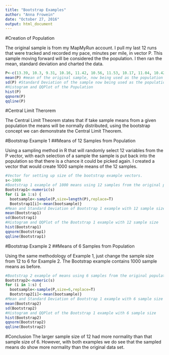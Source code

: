 ---
title: "Bootstrap Examples"
author: "Anna Frowein"
date: "October 27, 2016"
output: html_document
---

#Creation of Population

The original sample is from my MapMyRun account.  I pull my last 12 runs that were tracked and recorded my pace, minutes per mile, in vector P.  This sample moving forward will be considered the the population. I then ran the mean, standard deviation and charted the data.

```{r}
P<-c(13.39, 10.3, 9.31, 10.16, 11.42, 10.56, 11.53, 10.17, 11.04, 10.42, 10.49, 10.57)
mean(P) #mean of the original sample, now being used as the population
sd(P) #Standard Deviation of the sample now being used as the population
#Histogram and QQPlot of the Population
hist(P)
qqnorm(P)
qqline(P)
```

#Central Limit Therorem

The Central Limit Theorem states that if take sample means from a given population the means will be normally distributed, using the bootstrap concept we can demonstrate the Central Limit Theorem.

#Bootstrap Example 1
##Means of 12 Samples from Population

Using a sampling method in R that will randomly select 12 variables from the P vector, with each selection of a sample the sample is put back into the population so that there is a chance it could be picked again.  I created a vector that would create 1000 sample means of the 12 samples.

```{r}
#Vector for setting up size of the bootstrap example vectors.
s<-1000
#Bootstrap 1 example of 1000 means using 12 samples from the original population P vector
Bootstrap1<-numeric(s)
for (i in 1:s) {
  bootsample<-sample(P,size=length(P),replace=T)
  Bootstrap1[i]<-mean(bootsample)}
#Mean and Standard Deviation of Bootstrap 1 example with 12 sample size
mean(Bootstrap1)
sd(Bootstrap1)
#Histogram and QQPlot of the Bootstrap 1 example with 12 sample size
hist(Bootstrap1)
qqnorm(Bootstrap1)
qqline(Bootstrap1)
```

#Bootstrap Example 2
##Means of 6 Samples from Population

Using the same methodology of Example 1, just change the sample size from 12 to 6 for Example 2.  The Bootstrap example contains 1000 sample means as before.

```{r}
#Bootstrap 2 example of means using 6 samples from the original population P vector
Bootstrap2<-numeric(s)
for (i in 1:s) {
  bootsample<-sample(P,size=6,replace=T)
  Bootstrap2[i]<-mean(bootsample)}
#Mean and Standard Deviation of Bootstrap 1 example with 6 sample size
mean(Bootstrap2)
sd(Bootstrap2)
#Histogram and QQPlot of the Bootstrap 1 example with 6 sample size
hist(Bootstrap2)
qqnorm(Bootstrap2)
qqline(Bootstrap2)
```

#Conclusion
The larger sample size of 12 had more normality than that sample size of 6.  However, with both examples we do see that the sampled means do show more normality than the original data set.
